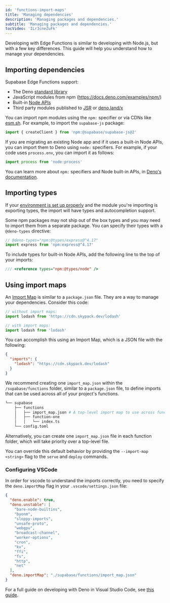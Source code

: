 ```yaml
---
id: 'functions-import-maps'
title: 'Managing dependencies'
description: 'Managing packages and dependencies.'
subtitle: 'Managing packages and dependencies.'
tocVideo: 'ILr3cneZuFk'
---
```


Developing with Edge Functions is similar to developing with Node.js, but with a few key differences. This guide will help you understand how to manage your dependencies.

## Importing dependencies

Supabase Edge Functions support:

- The Deno [standard library](https://deno.land/std)
- JavaScript modules from npm (https://docs.deno.com/examples/npm/)
- Built-in [Node APIs](https://docs.deno.com/runtime/manual/node/compatibility)
- Third party modules published to [JSR](https://jsr.io/) or [deno.land/x](https://deno.land/x)

You can import npm modules using the `npm:` specifier or via CDNs like [esm.sh](https://esm.sh). For example, to import the `supabase-js` package:

```ts
import { createClient } from 'npm:@supabase/supabase-js@2'
```

If you are migrating an existing Node app and if it uses a built-in Node APIs, you can import them to Deno using `node:` specifiers. For example, if your code uses `process.env`, you can import it as follows:

```ts
import process from 'node:process'
```

You can learn more about `npm:` specifiers and Node built-in APIs, in [Deno's documentation](https://docs.deno.com/runtime/manual/node/npm_specifiers).

## Importing types

If your [environment is set up properly](/docs/guides/functions/local-development) and the module you're importing is exporting types, the import will have types and autocompletion support.

Some npm packages may not ship out of the box types and you may need to import them from a separate package. You can specify their types with a `@deno-types` directive:

```ts
// @deno-types="npm:@types/express@^4.17"
import express from 'npm:express@^4.17'
```

To include types for built-in Node APIs, add the following line to the top of your imports:

```ts
/// <reference types="npm:@types/node" />
```

## Using import maps

An [Import Map](https://github.com/WICG/import-maps#the-import-map) is similar to a `package.json` file. They are a way to manage your dependencies. Consider this code:

```ts
// without import maps:
import lodash from 'https://cdn.skypack.dev/lodash'

// with import maps:
import lodash from 'lodash'
```

You can accomplish this using an Import Map, which is a JSON file with the following:

```json supabase/functions/import_map.json
{
  "imports": {
    "lodash": "https://cdn.skypack.dev/lodash"
  }
}
```

We recommend creating one `import_map.json` within the `/supabase/functions` folder, similar to a `package.json` file, to define imports that can be used across all of your project's functions.

```bash
└── supabase
    ├── functions
    │   ├── import_map.json # A top-level import map to use across functions..
    │   ├── function-one
    │   │   └── index.ts
    └── config.toml
```

Alternatively, you can create one `import_map.json` file in each function folder, which will take priority over a top-level file.

You can override this default behavior by providing the `--import-map <string>` flag to the `serve` and `deploy` commands.

### Configuring VSCode

In order for vscode to understand the imports correctly, you need to specify the `deno.importMap` flag in your `.vscode/settings.json` file:

```json settings.json
{
  "deno.enable": true,
  "deno.unstable": [
    "bare-node-builtins",
    "byonm",
    "sloppy-imports",
    "unsafe-proto",
    "webgpu",
    "broadcast-channel",
    "worker-options",
    "cron",
    "kv",
    "ffi",
    "fs",
    "http",
    "net"
  ],
  "deno.importMap": "./supabase/functions/import_map.json"
}
```

For a full guide on developing with Deno in Visual Studio Code, see [this guide](https://deno.land/manual@v1.25.4/vscode_deno).
